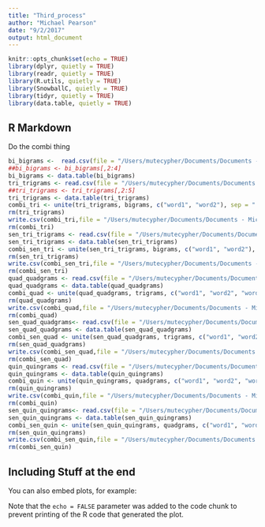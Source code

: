 ```yaml
---
title: "Third_process"
author: "Michael Pearson"
date: "9/2/2017"
output: html_document
---
```


```r
knitr::opts_chunk$set(echo = TRUE)
library(dplyr, quietly = TRUE)
library(readr, quietly = TRUE)
library(R.utils, quietly = TRUE)
library(SnowballC, quietly = TRUE)
library(tidyr, quietly = TRUE)
library(data.table, quietly = TRUE)
```

## R Markdown

Do the combi thing

```r
bi_bigrams <-  read.csv(file = "/Users/mutecypher/Documents/Documents - Michael’s iMac/Coursera/Capstone Project/processed/bi_bigrams.csv" , colClasses = c("NULL", NA, NA, NA))
##bi_bigrams <- bi_bigrams[,2:4]
bi_bigrams <- data.table(bi_bigrams)
tri_trigrams <- read.csv(file = "/Users/mutecypher/Documents/Documents - Michael’s iMac/Coursera/Capstone Project/processed/tri_trigrams.csv",colClasses = c("NULL", NA, NA, NA, NA) )
##tri_trigrams <- tri_trigrams[,2:5]
tri_trigrams <- data.table(tri_trigrams)
combi_tri <- unite(tri_trigrams, bigrams, c("word1", "word2"), sep = " ")
rm(tri_trigrams)
write.csv(combi_tri,file = "/Users/mutecypher/Documents/Documents - Michael’s iMac/Coursera/Capstone Project/processed/combi_trigrams.csv" )
rm(combi_tri)
sen_tri_trigrams <- read.csv(file = "/Users/mutecypher/Documents/Documents - Michael’s iMac/Coursera/Capstone Project/processed/sen_tri_trigrams.csv",colClasses = c("NULL", NA, NA, NA, NA) )
sen_tri_trigrams <- data.table(sen_tri_trigrams)
combi_sen_tri <- unite(sen_tri_trigrams, bigrams, c("word1", "word2"), sep = " ")
rm(sen_tri_trigrams)
write.csv(combi_sen_tri,file = "/Users/mutecypher/Documents/Documents - Michael’s iMac/Coursera/Capstone Project/processed/combi_sen_tri.csv" )
rm(combi_sen_tri)
quad_quadgrams <- read.csv(file = "/Users/mutecypher/Documents/Documents - Michael’s iMac/Coursera/Capstone Project/processed/quad_quadgrams.csv",colClasses = c("NULL", NA, NA, NA, NA,NA) )
quad_quadgrams <- data.table(quad_quadgrams)
combi_quad <- unite(quad_quadgrams, trigrams, c("word1", "word2", "word3"), sep = " ")
rm(quad_quadgrams)
write.csv(combi_quad,file = "/Users/mutecypher/Documents/Documents - Michael’s iMac/Coursera/Capstone Project/processed/combi_quad.csv" )
rm(combi_quad)
sen_quad_quadgrams<- read.csv(file = "/Users/mutecypher/Documents/Documents - Michael’s iMac/Coursera/Capstone Project/processed/sen_quad_quadgrams.csv",colClasses = c("NULL", NA, NA, NA, NA,NA) )
sen_quad_quadgrams <- data.table(sen_quad_quadgrams)
combi_sen_quad <- unite(sen_quad_quadgrams, trigrams, c("word1", "word2","word3"), sep = " ")
rm(sen_quad_quadgrams)
write.csv(combi_sen_quad,file = "/Users/mutecypher/Documents/Documents - Michael’s iMac/Coursera/Capstone Project/processed/combi_sen_quad.csv" )
rm(combi_sen_quad)
quin_quingrams <- read.csv(file = "/Users/mutecypher/Documents/Documents - Michael’s iMac/Coursera/Capstone Project/processed/quin_quingrams.csv",colClasses = c("NULL", NA, NA, NA, NA,NA,NA) )
quin_quingrams <- data.table(quin_quingrams)
combi_quin <- unite(quin_quingrams, quadgrams, c("word1", "word2", "word3","word4"), sep = " ")
rm(quin_quingrams)
write.csv(combi_quin,file = "/Users/mutecypher/Documents/Documents - Michael’s iMac/Coursera/Capstone Project/processed/combi_quin.csv" )
rm(combi_quin)
sen_quin_quingrams<- read.csv(file = "/Users/mutecypher/Documents/Documents - Michael’s iMac/Coursera/Capstone Project/processed/sen_quin_quingrams.csv",colClasses = c("NULL", NA, NA, NA, NA,NA,NA) )
sen_quin_quingrams <- data.table(sen_quin_quingrams)
combi_sen_quin <- unite(sen_quin_quingrams, quadgrams, c("word1", "word2","word3", "word4"), sep = " ")
rm(sen_quin_quingrams)
write.csv(combi_sen_quin,file = "/Users/mutecypher/Documents/Documents - Michael’s iMac/Coursera/Capstone Project/processed/combi_sen_quin.csv" )
rm(combi_sen_quin)
```

## Including Stuff at the end

You can also embed plots, for example:


Note that the `echo = FALSE` parameter was added to the code chunk to prevent printing of the R code that generated the plot.
